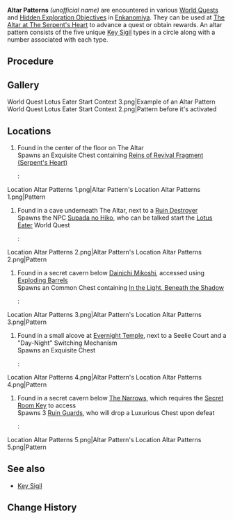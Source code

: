 {{Terminology Infobox
|image        = <gallery hideaddbutton=true" captionalign="center">
World Quest Lotus Eater Start Context 3.png|Active
World Quest Lotus Eater Start Context 2.png|Inactive
</gallery>
|type         = Exploration
|region       = Inazuma
|area         = Enkanomiya
}}
'''Altar Patterns''' ''(unofficial name)'' are encountered in various [[World Quests]] and [[Hidden Exploration Objectives]] in [[Enkanomiya]]. They can be used at [[The Altar at The Serpent's Heart]] to advance a quest or obtain rewards. An altar pattern consists of the five unique [[Key Sigil]] types in a circle along with a number associated with each type.

==Procedure==
{{Main|The Altar at The Serpent's Heart}}
{{Transclude|The Altar at The Serpent's Heart|Procedure}}

==Gallery==
<gallery hideaddbutton=true" captionalign="center">
World Quest Lotus Eater Start Context 3.png|Example of an Altar Pattern
World Quest Lotus Eater Start Context 2.png|Pattern before it's activated
</gallery>

==Locations==
# Found in the center of the floor on The Altar<br />Spawns an Exquisite Chest containing [[Reins of Revival Fragment (Serpent's Heart)]]
#: <gallery hideaddbutton="true" captionalign="center">
Location Altar Patterns 1.png|Altar Pattern's Location
Altar Patterns 1.png|Pattern
</gallery>
# Found in a cave underneath The Altar, next to a [[Ruin Destroyer]]<br />Spawns the NPC [[Supada no Hiko]], who can be talked {{not a typo|to |to}} start the [[Lotus Eater]] World Quest
#: <gallery hideaddbutton="true" captionalign="center">
Location Altar Patterns 2.png|Altar Pattern's Location
Altar Patterns 2.png|Pattern
</gallery>
# Found in a secret cavern below [[Dainichi Mikoshi]], accessed using [[Exploding Barrel]]s<br />Spawns an Common Chest containing [[In the Light, Beneath the Shadow]]
#:<gallery hideaddbutton="true" captionalign="center">
Location Altar Patterns 3.png|Altar Pattern's Location
Altar Patterns 3.png|Pattern
</gallery>
# Found in a small alcove at [[Evernight Temple]], next to a Seelie Court and a "Day-Night" Switching Mechanism<br />Spawns an Exquisite Chest
#:<gallery hideaddbutton="true" captionalign="center">
Location Altar Patterns 4.png|Altar Pattern's Location
Altar Patterns 4.png|Pattern
</gallery>
# Found in a secret cavern below [[The Narrows]], which requires the [[Secret Room Key]] to access<br />Spawns 3 [[Ruin Guard]]s, who will drop a Luxurious Chest upon defeat
#:<gallery hideaddbutton="true" captionalign="center">
Location Altar Patterns 5.png|Altar Pattern's Location
Altar Patterns 5.png|Pattern
</gallery>

==See also==
* [[Key Sigil]]

==Change History==
{{Change History|2.4}}